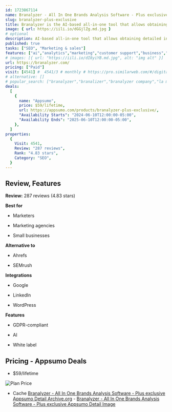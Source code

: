```yaml
---
id: 1723867114
name: Branalyzer - All In One Brands Analysis Software - Plus exclusive
slug: branalyzer-plus-exclusive
title: Branalyzer is the AI-based all-in-one tool that allows obtaining detailed information on brands
image: { url: https://iili.io/dGGjlZg.md.jpg }
# optional
description: AI-based all-in-one tool that allows obtaining detailed information on brandsAnalyze in-depth your brand and the competitors to improve your online presence
published: true
tasks: ["SEO", "Marketing & sales"]
features: ["ai","analytics","marketing","customer support","business","collaboration","seo","automation"]
# images: [{ url: "https://iili.io/dI8yiYB.md.jpg", alt: "img alt" }]
url: https://branalyzer.com/
pricing: ["Paid"]
visit: [4541] #  4541/3 # monthly # https://pro.similarweb.com/#/digitalsuite/websiteanalysis/home
# alternative: []
# popular_search: ["branalyzer","branalizer","branalyzer company","la maison saint gobain","baranlyzer"]
deals:
  [
    {
      name: "Appsumo",
      price: $59/lifetime,
      url: https://appsumo.com/products/branalyzer-plus-exclusive/,
      "Availability Starts": "2024-06-10T12:00:00-05:00",
      "Availability Ends": "2025-06-10T12:00:00-05:00",
    },
  ]
properties:
  {
    Visit: 4541,
    Review: "287 reviews",
    Rank: "4.83 stars",
    Category: "SEO",
  }
---
```


## Review, Features

**Review:** 287 reviews (4.83 stars)

**Best for**

- Marketers

- Marketing agencies

- Small businesses

**Alternative to**

- Ahrefs

- SEMrush

**Integrations**

- Google

- LinkedIn

- WordPress

**Features**

- GDPR-compliant

- AI

- White label

## Pricing - Appsumo Deals

- $59/lifetime

<Img src="https://iili.io/dGVKetf.png" alt="Plan Price" />

- Cache [Branalyzer - All In One Brands Analysis Software - Plus exclusive Appsumo Detail Archive.org](https://web.archive.org/web/*/https://appsumo.com/products/branalyzer-plus-exclusive/) - [Branalyzer - All In One Brands Analysis Software - Plus exclusive Appsumo Detail Image](https://iili.io/dGVKDPV.png)
